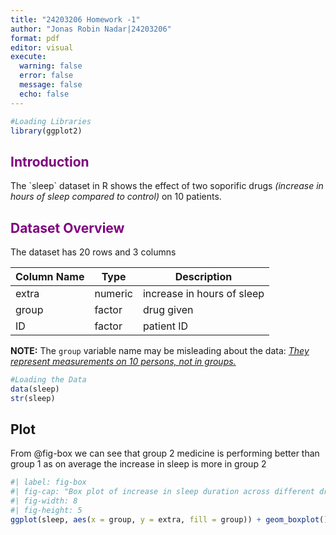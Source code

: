 ```yaml
---
title: "24203206 Homework -1"
author: "Jonas Robin Nadar|24203206"
format: pdf
editor: visual
execute:
  warning: false  
  error: false    
  message: false
  echo: false
---
```


```r
#Loading Libraries
library(ggplot2)
```

## Introduction {#sec-introduction style="color: purple"}

The \`sleep\` dataset in R shows the effect of two soporific drugs *(increase in hours of sleep compared to control)* on 10 patients.

## Dataset Overview {#sec-dataset-overview style="color: purple"}

The dataset has 20 rows and 3 columns

| Column Name | Type    | Description                |
|-------------|---------|----------------------------|
| extra       | numeric | increase in hours of sleep |
| group       | factor  | drug given                 |
| ID          | factor  | patient ID                 |

**NOTE:** The `group` variable name may be misleading about the data: [*They represent measurements on 10 persons, not in groups.*]{.underline}

```r
#Loading the Data
data(sleep)
str(sleep)
```

## Plot

From @fig-box we can see that group 2 medicine is performing better than group 1 as on average the increase in sleep is more in group 2

```r
#| label: fig-box
#| fig-cap: "Box plot of increase in sleep duration across different drug groups"
#| fig-width: 8
#| fig-height: 5
ggplot(sleep, aes(x = group, y = extra, fill = group)) + geom_boxplot() + labs(title = "Increase in Sleep Duration by Drug Group", x = "Drug Group", y = "Increase in Sleep (Hours)") + theme_minimal()
```

### 
